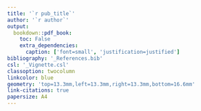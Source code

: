 ```yaml
---
title: '`r pub_title`'
author: '`r author`'
output:
  bookdown::pdf_book:
    toc: False
    extra_dependencies:
      caption: ['font=small', 'justification=justified']
bibliography: '_References.bib'
csl: '_Vignette.csl'
classoption: twocolumn
linkcolor: blue
geometry: 'top=13.3mm,left=13.3mm,right=13.3mm,bottom=16.6mm'
link-citations: true
papersize: A4
---
```

